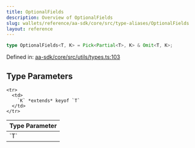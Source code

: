 ```yaml
---
title: OptionalFields
description: Overview of OptionalFields
slug: wallets/reference/aa-sdk/core/src/type-aliases/OptionalFields
layout: reference
---
```


```ts
type OptionalFields<T, K> = Pick<Partial<T>, K> & Omit<T, K>;
```

Defined in: [aa-sdk/core/src/utils/types.ts:103](https://github.com/alchemyplatform/aa-sdk/blob/08da565ff1e1b5bcae4581d79993c4ed9e522c16/aa-sdk/core/src/utils/types.ts#L103)

## Type Parameters

<table>
  <thead>
    <tr>
      <th align="left">Type Parameter</th>
    </tr>
  </thead>

  <tbody>
    <tr>
      <td>
        `T`
      </td>
    </tr>

    <tr>
      <td>
        `K` *extends* keyof `T`
      </td>
    </tr>

  </tbody>
</table>
